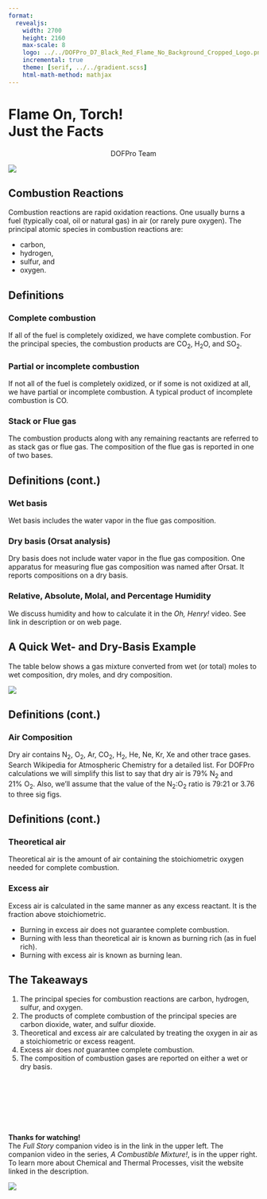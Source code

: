 ```yaml
---
format:
  revealjs:
    width: 2700
    height: 2160
    max-scale: 8
    logo: ../../DOFPro_D7_Black_Red_Flame_No_Background_Cropped_Logo.png
    incremental: true
    theme: [serif, ../../gradient.scss]
    html-math-method: mathjax
---
```


# Flame On, Torch!</br>Just the Facts{.bigbold75}

::: {style="text-align: center;"}
DOFPro Team
:::

![](../../DOFPro_D7_Black_Red_Flame_No_Background_Cropped.png){.absolute left="22%" top="-65%"}

## Combustion Reactions

Combustion reactions are rapid oxidation reactions. One usually burns a fuel (typically coal, oil or natural gas) in air (or rarely pure oxygen). The principal atomic species in combustion reactions are:

 - carbon,
 - hydrogen,
 - sulfur, and
 - oxygen.

## Definitions

:::{.fragment}
### Complete combustion

If all of the fuel is completely oxidized, we have complete combustion. For the principal species, the combustion products are $\mathrm{CO_2}$, $\mathrm{H_2O}$, and $\mathrm{SO_2}$.
:::

:::{.fragment}
### Partial or incomplete combustion

If not all of the fuel is completely oxidized, or if some is not oxidized at all, we have partial or incomplete combustion. A typical product of incomplete combustion is $\mathrm{CO}$.
:::

:::{.fragment}
### Stack or Flue gas

The combustion products along with any remaining reactants are referred to as stack gas or flue gas. The composition of the flue gas is reported in one of two bases.
:::

## Definitions (cont.)

:::{.fragment}
### Wet basis

Wet basis includes the water vapor in the flue gas composition.
:::

:::{.fragment}
### Dry basis (Orsat analysis)

Dry basis does not include water vapor in the flue gas composition. One apparatus for measuring flue gas composition was named after Orsat. It reports compositions on a dry basis.
:::

:::{.fragment}
### Relative, Absolute, Molal, and Percentage Humidity

We discuss humidity and how to calculate it in the *Oh, Henry!* video. See link in description or on web page.
:::

## A Quick Wet- and Dry-Basis Example{.bigbold90}

The table below shows a gas mixture converted from wet (or total) moles to wet composition, dry moles, and dry composition.

:::{.fragment}
![](QuickWetDryComp.png)
:::


## Definitions (cont.)

### Air Composition

Dry air contains $\mathrm{N_2}$, $\mathrm{O_2}$, $\mathrm{Ar}$, $\mathrm{CO_2}$, $\mathrm{H_2}$, $\mathrm{He}$, $\mathrm{Ne}$, $\mathrm{Kr}$, $\mathrm{Xe}$ and other trace gases. Search Wikipedia for Atmospheric Chemistry for a detailed list. For DOFPro calculations we
will simplify this list to say that dry air is $79\%\ \mathrm{N_2}$ and $21\%\ \mathrm{O_2}$. Also, we'll assume that  the value of the $\mathrm{N_2}$:$\mathrm{O_2}$ ratio is $79$:$21$ or $3.76$ to three sig figs.


## Definitions (cont.)

:::{.fragment}
### Theoretical air

Theoretical air is the amount of air containing the stoichiometric oxygen needed for complete combustion.
:::

:::{.fragment}
### Excess air

Excess air is calculated in the same manner as any excess reactant. It is the fraction above stoichiometric.

 - Burning in excess air does not guarantee complete combustion.
 - Burning with less than theoretical air is known as burning rich (as in fuel
rich).
 - Burning with excess air is known as burning lean.
:::


## The Takeaways

1. The principal species for combustion reactions are carbon, hydrogen, sulfur, and oxygen.
2. The products of complete combustion of the principal species are carbon dioxide, water, and sulfur dioxide.
3. Theoretical and excess air are calculated by treating the oxygen in air as a stoichiometric or excess reagent.
4. Excess air does *not* guarantee complete combustion.
5. The composition of combustion gases are reported on either a wet or dry basis.



#

::: {.centered}
 </br></br></br></br></br>**Thanks for watching!** </br> The *Full Story* companion video is in the link in the upper left. The companion video in the series, *A Combustible Mixture!*, is in the upper right. To learn more about Chemical and Thermal Processes, visit the website linked in the description.
:::

![](../../DOFPro_D7_Black_Red_Flame_No_Background_Cropped.png){.absolute left="20%" top="100%"}